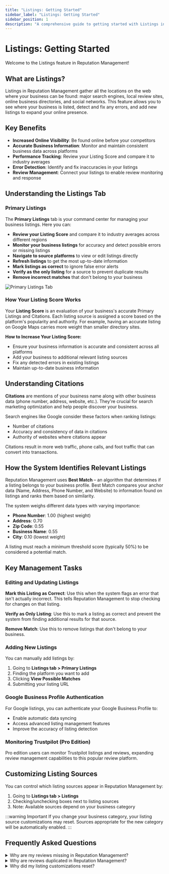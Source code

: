 ```yaml
---
title: "Listings: Getting Started"
sidebar_label: "Listings: Getting Started"
sidebar_position: 1
description: "A comprehensive guide to getting started with Listings in Reputation Management"
---
```


# Listings: Getting Started

Welcome to the Listings feature in Reputation Management! 
## What are Listings?

Listings in Reputation Management gather all the locations on the web where your business can be found: major search engines, local review sites, online business directories, and social networks. This feature allows you to see where your business is listed, detect and fix any errors, and add new listings to expand your online presence.

## Key Benefits

- **Increased Online Visibility**: Be found online before your competitors
- **Accurate Business Information**: Monitor and maintain consistent business data across platforms
- **Performance Tracking**: Review your Listing Score and compare it to industry averages
- **Error Detection**: Identify and fix inaccuracies in your listings
- **Review Management**: Connect your listings to enable review monitoring and response

## Understanding the Listings Tab

### Primary Listings

The **Primary Listings** tab is your command center for managing your business listings. Here you can:

- **Review your Listing Score** and compare it to industry averages across different regions
- **Monitor your business listings** for accuracy and detect possible errors or missing listings
- **Navigate to source platforms** to view or edit listings directly
- **Refresh listings** to get the most up-to-date information
- **Mark listings as correct** to ignore false error alerts
- **Verify as the only listing** for a source to prevent duplicate results
- **Remove incorrect matches** that don't belong to your business

![Primary Listings Tab](./img/primary-listings-tab.jpg)

### How Your Listing Score Works

Your **Listing Score** is an evaluation of your business's accurate Primary Listings and Citations. Each listing source is assigned a score based on the platform's popularity and authority. For example, having an accurate listing on Google Maps carries more weight than smaller directory sites.

**How to Increase Your Listing Score:**
- Ensure your business information is accurate and consistent across all platforms
- Add your business to additional relevant listing sources
- Fix any detected errors in existing listings
- Maintain up-to-date business information

## Understanding Citations

**Citations** are mentions of your business name along with other business data (phone number, address, website, etc.). They're crucial for search marketing optimization and help people discover your business.

Search engines like Google consider these factors when ranking listings:
- Number of citations
- Accuracy and consistency of data in citations  
- Authority of websites where citations appear

Citations result in more web traffic, phone calls, and foot traffic that can convert into transactions.

## How the System Identifies Relevant Listings

Reputation Management uses **Best Match** – an algorithm that determines if a listing belongs to your business profile. Best Match compares your anchor data (Name, Address, Phone Number, and Website) to information found on listings and ranks them based on similarity.

The system weighs different data types with varying importance:
- **Phone Number**: 1.00 (highest weight)
- **Address**: 0.70
- **Zip Code**: 0.55
- **Business Name**: 0.55
- **City**: 0.10 (lowest weight)

A listing must reach a minimum threshold score (typically 50%) to be considered a potential match.

## Key Management Tasks

### Editing and Updating Listings

**Mark this Listing as Correct**: Use this when the system flags an error that isn't actually incorrect. This tells Reputation Management to stop checking for changes on that listing.

**Verify as Only Listing**: Use this to mark a listing as correct and prevent the system from finding additional results for that source.

**Remove Match**: Use this to remove listings that don't belong to your business.

### Adding New Listings

You can manually add listings by:
1. Going to **Listings tab > Primary Listings**
2. Finding the platform you want to add
3. Clicking **View Possible Matches**
4. Submitting your listing URL

### Google Business Profile Authentication

For Google listings, you can authenticate your Google Business Profile to:
- Enable automatic data syncing
- Access advanced listing management features
- Improve the accuracy of listing detection

### Monitoring Trustpilot (Pro Edition)

Pro edition users can monitor Trustpilot listings and reviews, expanding review management capabilities to this popular review platform.

## Customizing Listing Sources

You can control which listing sources appear in Reputation Management by:
1. Going to **Listings tab > Listings**
2. Checking/unchecking boxes next to listing sources
3. Note: Available sources depend on your business category

:::warning Important
If you change your business category, your listing source customizations may reset. Sources appropriate for the new category will be automatically enabled.
:::

## Frequently Asked Questions

<details>
<summary>Why are my reviews missing in Reputation Management?</summary>

Reviews will only populate if the correct listing is present in Reputation Management. If you have reviews on your live listing but not in the dashboard, the wrong listing was likely pulled in or no listing was found.

**How to fix this:**
- Launch Reputation Management, navigate to **Listings tab > Primary Listings**
- Remove the wrong listing URL if present, then submit the correct URL
- Once the correct page is found, reviews will start populating
</details>

<details>
<summary>Why are reviews duplicated in Reputation Management?</summary>

Duplicate reviews typically occur when a Google account is connected twice in Reputation Management.

**To resolve this:**
1. Click on the Google listing to expand it
2. Click **'Remove this match'** under the duplicate listing
3. Refresh the page
</details>

<details>
<summary>Why did my listing customizations reset?</summary>

When you change your business category, the set of available listing sources may change. If the new business category has different listing sources, your customizations will reset to include all relevant sources for the new category.

**Example**: Changing from "Professional Services > Career Guidance" to "Professional Services > Career Guidance + Local Services > Software Developer" would reset customizations to include sources relevant to both categories.

:::note
If you change to a similar category within the same main category with the same listing sources, customizations will not reset.
:::

**Recommendation**: Review your listing source settings whenever you change your business category.

<details>
<summary>How is the point-based Listing Score calculated?</summary>

With data from reputable sources such as Alexa and Moz, we identified the [Top 100 Online Business Directories](https://www.vendasta.com/blog/top-100-online-business-directories/). We then assigned scores to each site based on its popularity (i.e. **Popular sites like Google Maps will have a greater influence on the Listing Score**). You are also able to adjust whether your listing score is calculated based on the world, country, state/province, or city-level comparisons of the industry average. This allows you to broaden, or narrow your results to better suit your client's location.

We assess the accuracy of your clients' listings on the top 30 sites and adjust the score accordingly:

- Good match = 100% of assigned points 
- Partial Match = Partial assigned points 

The remainder of sites in the top 100 is assigned a score of five, regardless of accuracy, and all sites outside of the top 100 are assigned a score of two, regardless of accuracy. **This includes some Primary Listings and Other Citations. The one exception to this is Foursquare, which is a top 100 listing but is assigned a score of two, regardless of accuracy.**

**Please be aware that adding and removing sources in Reputation Management may result in an account's score changing.**

Removed sources are not included in the Listing Score calculation, which may cause the score to drop.

Newly enabled sources where listings are found will cause the score to increase.
</details>

<details>
<summary>Why is Reputation Management not accepting my LinkedIn URL?</summary>

Reputation Management requires your **Company Page URL**, not a personal page URL.

**To find your company page URL:**
1. Use LinkedIn's search bar to search for your company name
2. Use filter options to find the correct organization
3. Select the best match (claim the page if unclaimed)
4. Copy the URL from the address bar while on the company page view
</details>

<details>
<summary>Why was my listing not found?</summary>

There are several reasons why a listing might not be found:

**For new listings**: If you recently created a listing, Reputation Management should pull it in during its next search. You can also manually add it using **View Possible Matches**.

**For Google Maps listings**: Our system might not find your listing if:
1. The Business Profile information isn't similar enough to the Google Maps information
2. The listing was created recently and will be found in the next search
3. The business address is suppressed (service area businesses)

**Solutions:**
- Manually add the listing through **View Possible Matches**
- For Google listings, authenticate your Google Business Profile
- Check our Disruption Notices for known issues with specific sources

**For service area businesses**: If your Google Maps address is suppressed, our system may be unable to retrieve the listing. Authenticating your Google Business Profile can help in these cases.
</details>

<details>
<summary>How does the system identify relevant listings?</summary>

We use **Best Match** – an algorithm that determines if a listing belongs to a business' profile. Best Match compares the anchor data (Name, Address, and Phone Number plus Website) to the information found on the listing, determines if a listing is worth considering, and then ranks the listing on how closely it matches the anchor data.

A listing's page is determined as a "potential listing" if the best match score reaches a threshold. By default, this is 50% (140), but on some sources, we expect a better score or don't expect as high a score. For example, X pages don't allow users to enter much information, so its threshold is quite low. Whereas Yahoo! Local has a lot of information and is usually quite accurate, its threshold is rather high. If none of the listings returned in the search reach the threshold, there is no Best Match, otherwise, the highest-scored listing (or listings in the case of a tie) are the Best Match listing(s).

The best match considers phone, name, city, zip/postal, and address independently and scores the match between 0% and 100% for each. Each type of data has a different weighting on the Best Match result:

- **Phone:** 1.00
- **Name:** 0.55
- **City:** 0.10
- **Zip:** 0.55
- **Address:** 0.70

A phone number has the most influence and the city has the least. A perfect score is 290, but if there are multiple listings above the threshold, all listings with scores greater than 90% of the listing with highest score will have a tie since a profile could legitimately have multiple listings on a site and any listings with such similar high scores are likely real listings.

The match may also be dependent on if your Visibility settings are **Strict or Relaxed** in your Listing Precision settings.

![Listing Precision Settings](./img/listing-precision-settings.png)

Note that if a listing has recently been updated, and information matches, but is still marked as red, it is because Best Match has yet to run. It should run shortly after the listing updates, and the red marking will disappear within 30m.
</details>

<details>
<summary>What is the difference between Relaxed and Strict listing settings?</summary>

**Relaxed Visibility** means that listings brought into Reputation Management, or displayed in the Citation Builder chart in Listing Builder will be marked as "Correct" when an exact match is found AND when a close match is found. For Addresses close matches include commonly abbreviated terms, for example, "St." instead of "Street", or "W" instead of "West." Secondary Unit Designation will also be affected. For example, if the address on an Account has no Secondary Unit such as a suite number, and a listing has the same address, but also a Secondary Unit Designation, that will be considered a match.

The system will also verify if the listing's top-level website/domain is correct (i.e: www.vendasta.com) without looking at specific URL paths (www.vendasta.com/platform). The Relaxed setting is fine for most situations, but for optimal SEO businesses should choose Strict Visibility.

**Strict Visibility** means that online listings will be marked as "Found" only when an exact match is discovered. Close matches will not be accepted. The system will mark a listing as "Found With Possible Errors" if it is listed as "ABC St." instead of "ABC Street," or "XYZ Cres." instead of "XYZ Crescent." The full URL must be correct as well. Strict Visibility is optimal for SEO.
</details>

<details>
<summary>How does Reputation Management determine if a listing belongs to a business?</summary>

We use Best Match—an algorithm that compares the business name, address, phone number, and website to the information found on the listing—to determine if a listing is relevant to a business. Should this process find a potential listing that is relevant to the business, it will appear in Reputation Management.

All sources with enough information to match the anchor data will be ranked and considered as "potential listings." This means that some listings may be pulled in that do not belong to that given business. The unrelated listings will be considered relevant until they have been reviewed and selected as "not mine," by the user. This can be done in the Listings tab of Reputation Management.

This is why it is important to audit the listings before sending or sharing Snapshot Reports and before walking a new client through the Reputation Management dashboard.
</details>

<details>
<summary>How can incorrect listings or reviews affect my business profile?</summary>

Incorrect listings or reviews can impact your business profile in several ways:

1. An incorrect listing or a review from an unrelated business may show up in the Snapshot Report
2. A review for an unrelated business is pulled into Reviews in Reputation Management
3. An unrelated business listing is pulled into Listings in Reputation Management
</details>

<details>
<summary>How do I remove incorrect listings or reviews?</summary>

To remove incorrect listings or reviews:

1. Open the **Reputation Management** account
2. Go to the **Listings** tab
3. Review all of the listings. If you find a listing that doesn't belong to the business, click the menu and click **Remove this match**

![Screenshot showing how to remove an incorrect listing match](./img/remove-listing.jpg)
</details>

<details>
<summary>What happens after I remove an incorrect listing?</summary>

After removing an incorrect listing, you can expect:

- The Snapshot Report, ***if still active***, will update within 24 hours
- If the Snapshot Report needs to be viewed before the update takes place, you can manually remove the particular source with the incorrect listing from the report
- Unrelated reviews in Reputation Management will be immediately removed
- The unrelated listing will no longer be monitored
</details>

<details>
<summary>How do I manually add a Listing by submitting the listing URL?</summary>

**Steps to Follow:**

1. Go to **Reputation Management > Listings > Primary Listings.**
2. Click on the Listing Source where you would like to add a listing.
3. Click on the dropdown to see more details, then click on **View Possible Matches**. Here you will see a dropdown menu where you can enter the listing URL. Click on Submit Listing URL, or alternatively, Create New Listing to navigate to that listing source and create a new listing.

![Submit listing URL option in Reputation Management](./img/submit-listing-url.jpg)
</details>

<details>
<summary>Why is my manually added listing not appearing yet?</summary>

Once you've added a URL, it can take up to 48 hours to process the new listing.
</details>

<details>
<summary>Why am I getting an error when trying to add a listing URL?</summary>

An error may occur if we have suspended a source. You can check out our current source disruptions to see if we are experiencing an issue with your specific source. If the source is not suspended, the issue could be with the type of URL you're trying to submit. For example, you will receive an error when you submit a search string instead of the actual listing page. Please see below for a list of common URL submission errors on specific sources.

**Facebook**

If the Facebook Page has a restriction (i.e. country or age restrictions), Facebook will not send it through their API. If you are a manager of the Facebook Page, please edit the privacy settings and remove the restriction. This will allow the page to be sent via their API and will resolve the issue.

You can test to see if the Facebook page you are trying to add is restricted by copying and pasting the Facebook page URL into an incognito browser window. If the page has a restriction, you will be prompted to log in to see the page. You may also see a page that indicates the page does not exist.

**To Remove Country Restrictions:**

- Once logged into Facebook, go to your Business Page to access the Admin Panel.
- Click on **Settings.**
- Click **General >** click **Country Restrictions.**
- Ensure that your Country's Restrictions are visible to everyone.

![Facebook country restrictions settings](./img/facebook-country-restrictions.jpg)

**LinkedIn**

Please make sure that the URL you are trying to add is for a Company page and not a Profile page. The LinkedIn URL field is programmed only to access Company page URLs.

If you would like to add a personal LinkedIn account to the Reputation Management product, you can add it under both the **Competition** and **Social** tabs.

***How to tell the difference:***

A company page will have the format https://www.linkedin.com/company/... OR https://www.linkedin.com/company-beta/...

A personal page will have the format: https://www.linkedin.com/in/...

For more information on setting up a company page check out the 'Manage your Company Page' section in the LinkedIn Help Center: https://www.linkedin.com/help/linkedin/topics/6227/6228.
</details>

